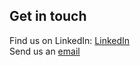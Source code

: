 ## Get in touch

Find us on LinkedIn: [LinkedIn](https://www.linkedin.com/company/sollers-inc/)
<br>
Send us an [email](info@sollersgroup.com)
